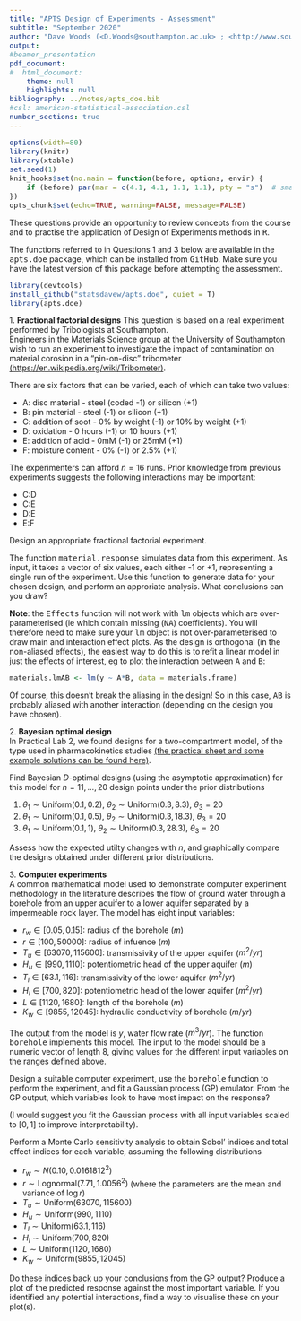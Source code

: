```yaml
---
title: "APTS Design of Experiments - Assessment"
subtitle: "September 2020"
author: "Dave Woods (<D.Woods@southampton.ac.uk> ; <http://www.southampton.ac.uk/~davew>) <br> Statistical Sciences Research Institute, University of Southampton"
output: 
#beamer_presentation
pdf_document:
#  html_document:
    theme: null
    highlights: null
bibliography: ../notes/apts_doe.bib
#csl: american-statistical-association.csl
number_sections: true
---
```


\newcommand{\bx}{\boldsymbol{x}}
\newcommand{\btheta}{\boldsymbol{\theta}}
\newcommand{\bbeta}{\boldsymbol{\beta}}
\newcommand{\bvarepsilon}{\boldsymbol{\varepsilon}}
\newcommand{\by}{\boldsymbol{y}}
\newcommand{\rT}{\mathrm{T}}
\newcommand{\Var}{\operatorname{Var}}


<style>
pre {
  font-size: 15px;
}
</style>

```r
options(width=80)
library(knitr)
library(xtable)
set.seed(1)
knit_hooks$set(no.main = function(before, options, envir) {
    if (before) par(mar = c(4.1, 4.1, 1.1, 1.1), pty = "s")  # smaller margin on top
})
opts_chunk$set(echo=TRUE, warning=FALSE, message=FALSE)
```

These questions provide an opportunity to review concepts from the course and to practise the application of Design of Experiments methods in <tt>R</tt>.

The functions referred to in Questions 1 and 3 below are available in the <tt>apts.doe</tt> package, which can be installed from <tt>GitHub</tt>. Make sure you have the latest version of this package before attempting the assessment.

```r
library(devtools)
install_github("statsdavew/apts.doe", quiet = T)
library(apts.doe)
```

<!-- Fractional factorial design -->
1\. **Fractional factorial designs** This question is based on a real experiment performed by Tribologists at Southampton.  
Engineers in the Materials Science group at the University of Southampton wish to run an experiment to investigate the impact of contamination on material corosion in a "pin-on-disc" tribometer [(https://en.wikipedia.org/wiki/Tribometer)](https://en.wikipedia.org/wiki/Tribometer).

There are six factors that can be varied, each of which can take two values:

  - A: disc material - steel (coded -1) or silicon (+1)
  - B: pin material - steel (-1) or silicon (+1)
  - C: addition of soot - 0% by weight (-1) or 10% by weight (+1)
  - D: oxidation - 0 hours (-1) or 10 hours (+1)
  - E: addition of acid - 0mM (-1) or 25mM (+1)
  - F: moisture content - 0% (-1) or 2.5% (+1) 

The experimenters can afford $n=16$ runs. Prior knowledge from previous experiments suggests the following interactions may be important:

  - C:D
  - C:E
  - D:E
  - E:F
  
Design an appropriate fractional factorial experiment. 

The function <tt>material.response</tt> simulates data from this experiment. As input, it takes a vector of six values, each either -1 or +1, representing a single run of the experiment. Use this function to generate data for your chosen design, and perform an approriate analysis. What conclusions can you draw?

**Note**: the <tt>Effects</tt> function will not work with <tt>lm</tt> objects which are over-parameterised (ie which contain missing (<tt>NA</tt>) coefficients). You will therefore need to make sure your <tt>lm</tt> object is not over-parameterised to draw main and interaction effect plots. As the design is orthogonal (in the non-aliased effects), the easiest way to do this is to refit a linear model in just the effects of interest, eg to plot the interaction between <tt>A</tt> and <tt>B</tt>:

```r
materials.lmAB <- lm(y ~ A*B, data = materials.frame)
```

Of course, this doesn't break the aliasing in the design! So in this case, <tt>AB</tt> is probably aliased with another interaction (depending on the design you have chosen).


<!-- ACE compartmental model and sample size -->
2\. **Bayesian optimal design**  
In Practical Lab 2, we found designs for a two-compartment model, of the type used in pharmacokinetics studies [(the practical sheet and some example solutions can be found here)](https://statsdavew.github.io/apts.doe/). 

Find Bayesian $D$-optimal designs (using the asymptotic approximation) for this model for $n = 11, \ldots, 20$ design points under the prior distributions

  1. $\theta_1\sim \mathrm{Uniform}(0.1, 0.2)$, $\theta_2\sim \mathrm{Uniform}(0.3, 8.3)$, $\theta_3 = 20$
  2. $\theta_1\sim \mathrm{Uniform}(0.1, 0.5)$, $\theta_2\sim \mathrm{Uniform}(0.3, 18.3)$, $\theta_3 = 20$
  3. $\theta_1\sim \mathrm{Uniform}(0.1, 1)$, $\theta_2\sim \mathrm{Uniform}(0.3, 28.3)$, $\theta_3 = 20$

Assess how the expected utilty changes with $n$, and graphically compare the designs obtained under different prior distributions.  

<!-- Computer experiments -->
3\. **Computer experiments**  
A common mathematical model used to demonstrate computer experiment methodology in the literature describes the flow of ground water through a borehole from an upper aquifer to a lower aquifer separated by a impermeable rock layer. The model has eight input variables:

  - $r_w \in [0.05, 0.15]$: radius of the borehole ($m$)
  - $r \in [100, 50000]$: radius of infuence ($m$)
  - $T_u \in [63070, 115600]$: transmissivity of the upper aquifer ($m^2/yr$)
  - $H_u \in [990, 1110]$: potentiometric head of the upper aquifer ($m$)
  - $T_l \in [63.1, 116]$: transmissivity of the lower aquifer ($m^2/yr$)
  - $H_l \in [700, 820]$: potentiometric head of the lower aquifer ($m^2/yr$)
  - $L \in [1120, 1680]$: length of the borehole ($m$)
  - $K_w \in [9855, 12045]$: hydraulic conductivity of borehole ($m/yr$)

The output from the model is $y$, water flow rate ($m^3/yr$). The function <tt>borehole</tt> implements this model. The input to the model should be a numeric vector of length 8, giving values for the different input variables on the ranges defined above.

Design a suitable computer experiment, use the <tt>borehole</tt> function to perform the experiment, and fit a Gaussian process (GP) emulator. From the GP output, which variables look to have most impact on the response?

(I would suggest you fit the Gaussian process with all input variables scaled to $[0,1]$ to improve interpretability).

Perform a Monte Carlo sensitivity analysis to obtain Sobol' indices and total effect indices for each variable, assuming the following distributions

  - $r_w\sim N(0.10, 0.0161812^2)$
  - $r\sim \mathrm{Lognormal}(7.71, 1.0056^2)$ (where the parameters are the mean and variance of $\log r$)   
  - $T_u \sim \mathrm{Uniform}(63070, 115600)$
  - $H_u\sim \mathrm{Uniform}(990, 1110)$
  - $T_l\sim \mathrm{Uniform}(63.1, 116)$
  - $H_l\sim \mathrm{Uniform}(700, 820)$
  - $L\sim \mathrm{Uniform}(1120, 1680)$
  - $K_w\sim \mathrm{Uniform}(9855, 12045)$

Do these indices back up your conclusions from the GP output? Produce a plot of the predicted response against the most important variable. If you identified any potential interactions, find a way to visualise these on your plot(s). 

